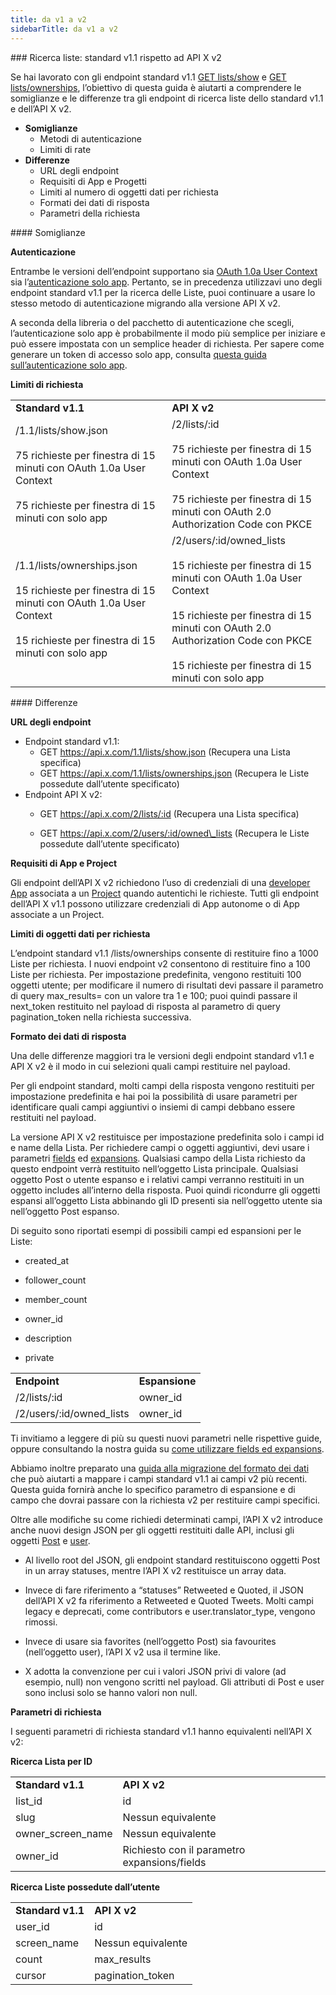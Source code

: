 ```yaml
---
title: da v1 a v2
sidebarTitle: da v1 a v2
---
```



<div id="list-lookup-standard-v11-compared-to-x-api-v2">
  ### Ricerca liste: standard v1.1 rispetto ad API X v2
</div>

Se hai lavorato con gli endpoint standard v1.1 [GET lists/show](https://developer.x.com/en/docs/twitter-api/v1/accounts-and-users/create-manage-lists/api-reference/get-lists-show) e [GET lists/ownerships](https://developer.x.com/en/docs/twitter-api/v1/accounts-and-users/create-manage-lists/api-reference/get-lists-ownerships), l’obiettivo di questa guida è aiutarti a comprendere le somiglianze e le differenze tra gli endpoint di ricerca liste dello standard v1.1 e dell’API X v2.

- **Somiglianze**
  - Metodi di autenticazione
  - Limiti di rate
- **Differenze**
  - URL degli endpoint
  - Requisiti di App e Progetti
  - Limiti al numero di oggetti dati per richiesta
  - Formati dei dati di risposta
  - Parametri della richiesta

<div id="similarities">
  #### Somiglianze
</div>

**Autenticazione**

Entrambe le versioni dell’endpoint supportano sia [OAuth 1.0a User Context](/it/resources/fundamentals/authentication#oauth-1-0a-2) sia l’[autenticazione solo app](/it/resources/fundamentals/authentication#app-only-authentication-and-oauth-2-0-bearer-token). Pertanto, se in precedenza utilizzavi uno degli endpoint standard v1.1 per la ricerca delle Liste, puoi continuare a usare lo stesso metodo di autenticazione migrando alla versione API X v2.

A seconda della libreria o del pacchetto di autenticazione che scegli, l’autenticazione solo app è probabilmente il modo più semplice per iniziare e può essere impostata con un semplice header di richiesta. Per sapere come generare un token di accesso solo app, consulta [questa guida sull’autenticazione solo app](/it/resources/fundamentals/authentication#using-and-generating-an-app-only-bearer-token).

**Limiti di richiesta**

|     |     |
| :--- | :--- |
| **Standard v1.1** | **API X v2** |
| /1.1/lists/show.json<br /><br />75 richieste per finestra di 15 minuti con OAuth 1.0a User Context<br /><br />75 richieste per finestra di 15 minuti con solo app | /2/lists/:id<br /><br />75 richieste per finestra di 15 minuti con OAuth 1.0a User Context<br /><br />75 richieste per finestra di 15 minuti con OAuth 2.0 Authorization Code con PKCE |
| /1.1/lists/ownerships.json<br /><br />15 richieste per finestra di 15 minuti con OAuth 1.0a User Context<br /><br />15 richieste per finestra di 15 minuti con solo app | /2/users/:id/owned\_lists<br /><br />15 richieste per finestra di 15 minuti con OAuth 1.0a User Context<br /><br />15 richieste per finestra di 15 minuti con OAuth 2.0 Authorization Code con PKCE<br /><br />15 richieste per finestra di 15 minuti con solo app |

<div id="differences">
  #### Differenze
</div>

**URL degli endpoint**

- Endpoint standard v1.1:
  - GET https://api.x.com/1.1/lists/show.json
    (Recupera una Lista specifica)
  - GET https://api.x.com/1.1/lists/ownerships.json
    (Recupera le Liste possedute dall’utente specificato)
- Endpoint API X v2:
  - GET https://api.x.com/2/lists/:id
    (Recupera una Lista specifica)

  - GET https://api.x.com/2/users/:id/owned\_lists
    (Recupera le Liste possedute dall’utente specificato)

**Requisiti di App e Project**

Gli endpoint dell’API X v2 richiedono l’uso di credenziali di una [developer App](/it/resources/fundamentals/developer-apps) associata a un [Project](/it/resources/fundamentals/projects) quando autentichi le richieste. Tutti gli endpoint dell’API X v1.1 possono utilizzare credenziali di App autonome o di App associate a un Project.

**Limiti di oggetti dati per richiesta**

L’endpoint standard v1.1 /lists/ownerships consente di restituire fino a 1000 Liste per richiesta. I nuovi endpoint v2 consentono di restituire fino a 100 Liste per richiesta. Per impostazione predefinita, vengono restituiti 100 oggetti utente; per modificare il numero di risultati devi passare il parametro di query max\_results= con un valore tra 1 e 100; puoi quindi passare il next\_token restituito nel payload di risposta al parametro di query pagination\_token nella richiesta successiva.

**Formato dei dati di risposta**

Una delle differenze maggiori tra le versioni degli endpoint standard v1.1 e API X v2 è il modo in cui selezioni quali campi restituire nel payload.

Per gli endpoint standard, molti campi della risposta vengono restituiti per impostazione predefinita e hai poi la possibilità di usare parametri per identificare quali campi aggiuntivi o insiemi di campi debbano essere restituiti nel payload.

La versione API X v2 restituisce per impostazione predefinita solo i campi id e name della Lista. Per richiedere campi o oggetti aggiuntivi, devi usare i parametri [fields](/it/x-api/fundamentals/fields) ed [expansions](/it/x-api/fundamentals/expansions). Qualsiasi campo della Lista richiesto da questo endpoint verrà restituito nell’oggetto Lista principale. Qualsiasi oggetto Post o utente espanso e i relativi campi verranno restituiti in un oggetto includes all’interno della risposta. Puoi quindi ricondurre gli oggetti espansi all’oggetto Lista abbinando gli ID presenti sia nell’oggetto utente sia nell’oggetto Post espanso.

Di seguito sono riportati esempi di possibili campi ed espansioni per le Liste:

- created\_at

- follower\_count

- member\_count

- owner\_id

- description

- private

|     |     |
| :--- | :--- |
| **Endpoint** | **Espansione** |
| /2/lists/:id | owner\_id |
| /2/users/:id/owned\_lists | owner\_id |

Ti invitiamo a leggere di più su questi nuovi parametri nelle rispettive guide, oppure consultando la nostra guida su [come utilizzare fields ed expansions](/it/x-api/fundamentals/data-dictionary#how-to-use-fields-and-expansions).

Abbiamo inoltre preparato una [guida alla migrazione del formato dei dati](/it/x-api/migrate/data-format-migration) che può aiutarti a mappare i campi standard v1.1 ai campi v2 più recenti. Questa guida fornirà anche lo specifico parametro di espansione e di campo che dovrai passare con la richiesta v2 per restituire campi specifici.

Oltre alle modifiche su come richiedi determinati campi, l’API X v2 introduce anche nuovi design JSON per gli oggetti restituiti dalle API, inclusi gli oggetti [Post](/it/x-api/fundamentals/data-dictionary#tweet) e [user](/it/x-api/fundamentals/data-dictionary#user).

- Al livello root del JSON, gli endpoint standard restituiscono oggetti Post in un array statuses, mentre l’API X v2 restituisce un array data.

- Invece di fare riferimento a “statuses” Retweeted e Quoted, il JSON dell’API X v2 fa riferimento a Retweeted e Quoted Tweets. Molti campi legacy e deprecati, come contributors e user.translator\_type, vengono rimossi.

- Invece di usare sia favorites (nell’oggetto Post) sia favourites (nell’oggetto user), l’API X v2 usa il termine like.

- X adotta la convenzione per cui i valori JSON privi di valore (ad esempio, null) non vengono scritti nel payload. Gli attributi di Post e user sono inclusi solo se hanno valori non null.

**Parametri di richiesta**

I seguenti parametri di richiesta standard v1.1 hanno equivalenti nell’API X v2:

**Ricerca Lista per ID**

|     |     |
| :--- | :--- |
| **Standard v1.1** | **API X v2** |
| list\_id | id  |
| slug | Nessun equivalente |
| owner\_screen\_name | Nessun equivalente |
| owner\_id | Richiesto con il parametro expansions/fields |

**Ricerca Liste possedute dall’utente**

|     |     |
| :--- | :--- |
| **Standard v1.1** | **API X v2** |
| user\_id | id  |
| screen\_name | Nessun equivalente |
| count | max\_results |
| cursor | pagination\_token |